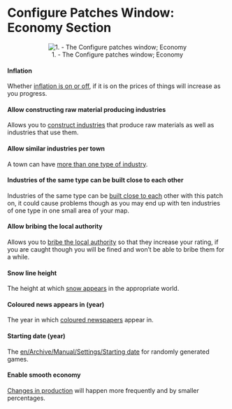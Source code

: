 =Configure Patches Window: Economy Section=

<center>[[File:en/Patches-economy.png|center|frame|1. - The Configure patches window; Economy]]</center>

====Inflation====
Whether [[en/Archive/Manual/Settings/Disable inflation|inflation is on or off]], if it is on the prices of things will increase as you progress.

====Allow constructing raw material producing industries====
Allows you to [[en/Archive/Manual/Settings/Build raw material industries|construct industries]] that produce raw materials as well as industries that use them.

====Allow similar industries per town====
A town can have [[en/Archive/Manual/Settings/Multiple industries per town|more than one type of industry]].

====Industries of the same type can be built close to each other====
Industries of the same type can be [[en/Archive/Manual/Settings/Same industries close|built close to each]] other with this patch on, it could cause problems though as you may end up with ten industries of one type in one small area of your map.

====Allow bribing the local authority====
Allows you to [[en/Archive/Manual/Settings/Bribe authority|bribe the local authority]] so that they increase your rating, if you are caught though you will be fined and won’t be able to bribe them for a while.

====Snow line height====
The height at which [[en/Archive/Manual/Settings/Snow line height|snow appears]] in the appropriate world.

====Coloured news appears in (year)====
The year in which [[en/Archive/Manual/Settings/Coloured newspaper|coloured newspapers]] appear in.

====Starting date (year)====
The [[en/Archive/Manual/Settings/Starting date]] for randomly generated games.

====Enable smooth economy====
[[en/Archive/Manual/Settings/Smooth economy|Changes in production]] will happen more frequently and by smaller percentages.